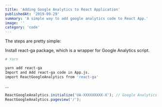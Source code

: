 ```yaml
---
title: 'Adding Google Analytics to React Application'
publishedAt: '2019-09-29'
summary: 'A simple way to add google analytics code to React App.'
image: ''
category: 'code'
---
```


The steps are pretty simple:

Install react-ga package, which is a wrapper for Google Analytics script.

```bash
# Yarn

yarn add react-ga
Import and Add react-ga code in App.js.
import ReactGoogleAnalytics from 'react-ga'
```

...

```javascript
ReactGoogleAnalytics.initialize('UA-XXXXXXXXX-X'); // Google Analytics ID
ReactGoogleAnalytics.pageview('/');
```
